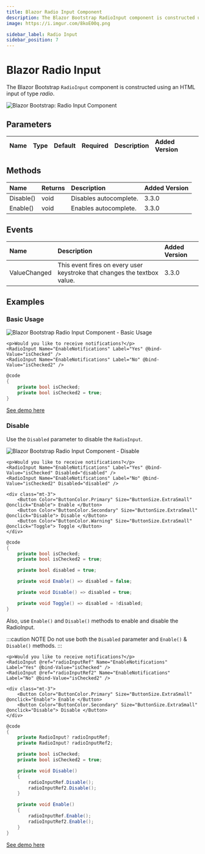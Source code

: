 ```yaml
---
title: Blazor Radio Input Component
description: The Blazor Bootstrap RadioInput component is constructed using an HTML input of type 'radio'.
image: https://i.imgur.com/8koE00q.png

sidebar_label: Radio Input
sidebar_position: 7
---
```



# Blazor Radio Input

The Blazor Bootstrap `RadioInput` component is constructed using an HTML input of type *radio*.

<CarbonAd />

<img src="https://i.imgur.com/8koE00q.png" alt="Blazor Bootstrap: Radio Input Component" />

## Parameters
| Name | Type | Default | Required | Description | Added Version |
|:--|:--|:--|:--|:--|:--|

## Methods

| Name | Returns | Description | Added Version |
|:--|:--|:--|:--|
| Disable() | void | Disables autocomplete. | 3.3.0 |
| Enable() | void | Enables autocomplete. | 3.3.0 |

## Events

| Name | Description | Added Version |
|:--|:--|:--|
| ValueChanged | This event fires on every user keystroke that changes the textbox value. | 3.3.0 |

## Examples

### Basic Usage

<img src="https://i.imgur.com/8koE00q.png" alt="Blazor Bootstrap Radio Input Component - Basic Usage" />

```cshtml {} showLineNumbers
<p>Would you like to receive notifications?</p>
<RadioInput Name="EnableNotifications" Label="Yes" @bind-Value="isChecked" />
<RadioInput Name="EnableNotifications" Label="No" @bind-Value="isChecked2" />
```

```cs {} showLineNumbers
@code
{
    private bool isChecked;
    private bool isChecked2 = true;
}
```

[See demo here](https://demos.blazorbootstrap.com/form/radio-input#basic-usage)

### Disable

Use the `Disabled` parameter to disable the `RadioInput`.

<img src="https://i.imgur.com/E3qyIol.png" alt="Blazor Bootstrap Radio Input Component - Disable" />

```cshtml {} showLineNumbers
<p>Would you like to receive notifications?</p>
<RadioInput Name="EnableNotifications" Label="Yes" @bind-Value="isChecked" Disabled="disabled" />
<RadioInput Name="EnableNotifications" Label="No" @bind-Value="isChecked2" Disabled="disabled" />

<div class="mt-3">
    <Button Color="ButtonColor.Primary" Size="ButtonSize.ExtraSmall" @onclick="Enable"> Enable </Button>
    <Button Color="ButtonColor.Secondary" Size="ButtonSize.ExtraSmall" @onclick="Disable"> Disable </Button>
    <Button Color="ButtonColor.Warning" Size="ButtonSize.ExtraSmall" @onclick="Toggle"> Toggle </Button>
</div>
```

```cs {} showLineNumbers
@code
{
    private bool isChecked;
    private bool isChecked2 = true;

    private bool disabled = true;

    private void Enable() => disabled = false;

    private void Disable() => disabled = true;

    private void Toggle() => disabled = !disabled;
}
```

Also, use `Enable()` and `Disable()` methods to enable and disable the RadioInput.

:::caution NOTE
Do not use both the `Disabled` parameter and `Enable()` & `Disable()` methods.
:::

```cshtml {} showLineNumbers
<p>Would you like to receive notifications?</p>
<RadioInput @ref="radioInputRef" Name="EnableNotifications" Label="Yes" @bind-Value="isChecked" />
<RadioInput @ref="radioInputRef2" Name="EnableNotifications" Label="No" @bind-Value="isChecked2" />

<div class="mt-3">
    <Button Color="ButtonColor.Primary" Size="ButtonSize.ExtraSmall" @onclick="Enable"> Enable </Button>
    <Button Color="ButtonColor.Secondary" Size="ButtonSize.ExtraSmall" @onclick="Disable"> Disable </Button>
</div>
```

```cs {} showLineNumbers
@code
{
    private RadioInput? radioInputRef;
    private RadioInput? radioInputRef2;

    private bool isChecked;
    private bool isChecked2 = true;

    private void Disable()
    {
        radioInputRef.Disable();
        radioInputRef2.Disable();
    }

    private void Enable()
    {
        radioInputRef.Enable();
        radioInputRef2.Enable();
    }
}
```

[See demo here](https://demos.blazorbootstrap.com/form/radio-input#disable)
